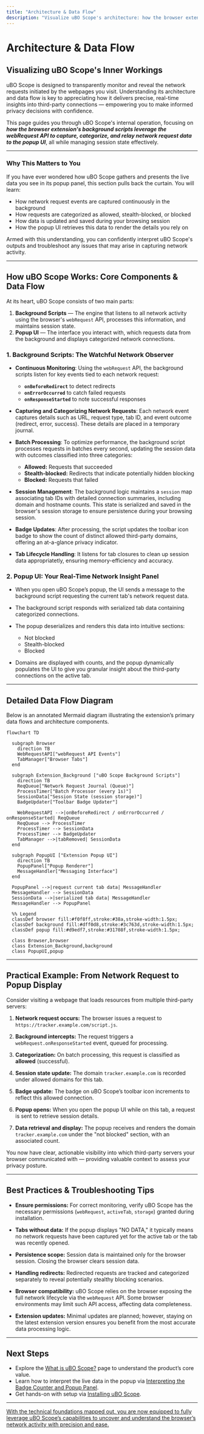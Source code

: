 ```yaml
---
title: "Architecture & Data Flow"
description: "Visualize uBO Scope's architecture: how the browser extension background scripts use the webRequest API to capture and categorize network requests, how data is relayed to the popup UI, and how session state is managed. Includes an annotated mermaid diagram mapping the extension’s main flows."
---
```


# Architecture & Data Flow

## Visualizing uBO Scope's Inner Workings

uBO Scope is designed to transparently monitor and reveal the network requests initiated by the webpages you visit. Understanding its architecture and data flow is key to appreciating how it delivers precise, real-time insights into third-party connections — empowering you to make informed privacy decisions with confidence.

This page guides you through uBO Scope's internal operation, focusing on ***how the browser extension's background scripts leverage the webRequest API to capture, categorize, and relay network request data to the popup UI***, all while managing session state effectively.

---

### Why This Matters to You

If you have ever wondered how uBO Scope gathers and presents the live data you see in its popup panel, this section pulls back the curtain. You will learn:

- How network request events are captured continuously in the background
- How requests are categorized as allowed, stealth-blocked, or blocked
- How data is updated and saved during your browsing session
- How the popup UI retrieves this data to render the details you rely on

Armed with this understanding, you can confidently interpret uBO Scope's outputs and troubleshoot any issues that may arise in capturing network activity.

---

## How uBO Scope Works: Core Components & Data Flow

At its heart, uBO Scope consists of two main parts:

1. **Background Scripts** — The engine that listens to all network activity using the browser's `webRequest` API, processes this information, and maintains session state.
2. **Popup UI** — The interface you interact with, which requests data from the background and displays categorized network connections.


### 1. Background Scripts: The Watchful Network Observer

- **Continuous Monitoring**: Using the `webRequest` API, the background scripts listen for key events tied to each network request:
  - **`onBeforeRedirect`** to detect redirects
  - **`onErrorOccurred`** to catch failed requests
  - **`onResponseStarted`** to note successful responses

- **Capturing and Categorizing Network Requests**: Each network event captures details such as URL, request type, tab ID, and event outcome (redirect, error, success). These details are placed in a temporary journal.

- **Batch Processing**: To optimize performance, the background script processes requests in batches every second, updating the session data with outcomes classified into three categories:
  - **Allowed:** Requests that succeeded
  - **Stealth-blocked:** Redirects that indicate potentially hidden blocking
  - **Blocked:** Requests that failed

- **Session Management**: The background logic maintains a `session` map associating tab IDs with detailed connection summaries, including domain and hostname counts. This state is serialized and saved in the browser's session storage to ensure persistence during your browsing session.

- **Badge Updates**: After processing, the script updates the toolbar icon badge to show the count of distinct allowed third-party domains, offering an at-a-glance privacy indicator.

- **Tab Lifecycle Handling**: It listens for tab closures to clean up session data appropriatetly, ensuring memory-efficiency and accuracy.


### 2. Popup UI: Your Real-Time Network Insight Panel

- When you open uBO Scope’s popup, the UI sends a message to the background script requesting the current tab's network request data.

- The background script responds with serialized tab data containing categorized connections.

- The popup deserializes and renders this data into intuitive sections:
  - Not blocked
  - Stealth-blocked
  - Blocked

- Domains are displayed with counts, and the popup dynamically populates the UI to give you granular insight about the third-party connections on the active tab.

---

## Detailed Data Flow Diagram

Below is an annotated Mermaid diagram illustrating the extension’s primary data flows and architecture components.

```mermaid
flowchart TD

  subgraph Browser
    direction TB
    WebRequestAPI["webRequest API Events"]
    TabManager["Browser Tabs"]
  end

  subgraph Extension_Background ["uBO Scope Background Scripts"]
    direction TB
    ReqQueue["Network Request Journal (Queue)"]
    ProcessTimer["Batch Processor (every 1s)"]
    SessionData["Session State (session storage)"]
    BadgeUpdater["Toolbar Badge Updater"]

    WebRequestAPI -->|onBeforeRedirect / onErrorOccurred / onResponseStarted| ReqQueue
    ReqQueue --> ProcessTimer
    ProcessTimer --> SessionData
    ProcessTimer --> BadgeUpdater
    TabManager -->|tabRemoved| SessionData
  end

  subgraph PopupUI ["Extension Popup UI"]
    direction TB
    PopupPanel["Popup Renderer"]
    MessageHandler["Messaging Interface"]
  end

  PopupPanel -->|request current tab data| MessageHandler
  MessageHandler --> SessionData
  SessionData -->|serialized tab data| MessageHandler
  MessageHandler --> PopupPanel

  %% Legend
  classDef browser fill:#f0f8ff,stroke:#38a,stroke-width:1.5px;
  classDef background fill:#dff0d8,stroke:#3c763d,stroke-width:1.5px;
  classDef popup fill:#d9edf7,stroke:#31708f,stroke-width:1.5px;

  class Browser,browser
  class Extension_Background,background
  class PopupUI,popup
```

---

## Practical Example: From Network Request to Popup Display

Consider visiting a webpage that loads resources from multiple third-party servers:

1. **Network request occurs:** The browser issues a request to `https://tracker.example.com/script.js`.

2. **Background intercepts:** The request triggers a `webRequest.onResponseStarted` event, queued for processing.

3. **Categorization:** On batch processing, this request is classified as **allowed** (successful).

4. **Session state update:** The domain `tracker.example.com` is recorded under allowed domains for this tab.

5. **Badge update:** The badge on uBO Scope’s toolbar icon increments to reflect this allowed connection.

6. **Popup opens:** When you open the popup UI while on this tab, a request is sent to retrieve session details.

7. **Data retrieval and display:** The popup receives and renders the domain `tracker.example.com` under the "not blocked" section, with an associated count.

You now have clear, actionable visibility into which third-party servers your browser communicated with — providing valuable context to assess your privacy posture.

---

## Best Practices & Troubleshooting Tips

- **Ensure permissions:** For correct monitoring, verify uBO Scope has the necessary permissions (`webRequest`, `activeTab`, `storage`) granted during installation.

- **Tabs without data:** If the popup displays "NO DATA," it typically means no network requests have been captured yet for the active tab or the tab was recently opened.

- **Persistence scope:** Session data is maintained only for the browser session. Closing the browser clears session data.

- **Handling redirects:** Redirected requests are tracked and categorized separately to reveal potentially stealthy blocking scenarios.

- **Browser compatibility:** uBO Scope relies on the browser exposing the full network lifecycle via the `webRequest` API. Some browser environments may limit such API access, affecting data completeness.

- **Extension updates:** Minimal updates are planned; however, staying on the latest extension version ensures you benefit from the most accurate data processing logic.

---

## Next Steps

- Explore the [What is uBO Scope?](/overview/introduction-business-value/what-is-ubo-scope) page to understand the product’s core value.
- Learn how to interpret the live data in the popup via [Interpreting the Badge Counter and Popup Panel](/guides/getting-started-usage/interpret-badge-and-popup).
- Get hands-on with setup via [Installing uBO Scope](/getting-started/installation-setup/installing-ubo-scope).

---

<u>With the technical foundations mapped out, you are now equipped to fully leverage uBO Scope’s capabilities to uncover and understand the browser’s network activity with precision and ease.</u>
